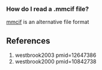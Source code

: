 === How do I read a .mmcif file? ===

[http://ndbserver.rutgers.edu/mmcif/index.html mmcif] is an alternative file format


== References ==
<biblio>
#westbrook2003 pmid=12647386
#westbrook2000 pmid=10842738
</biblio>